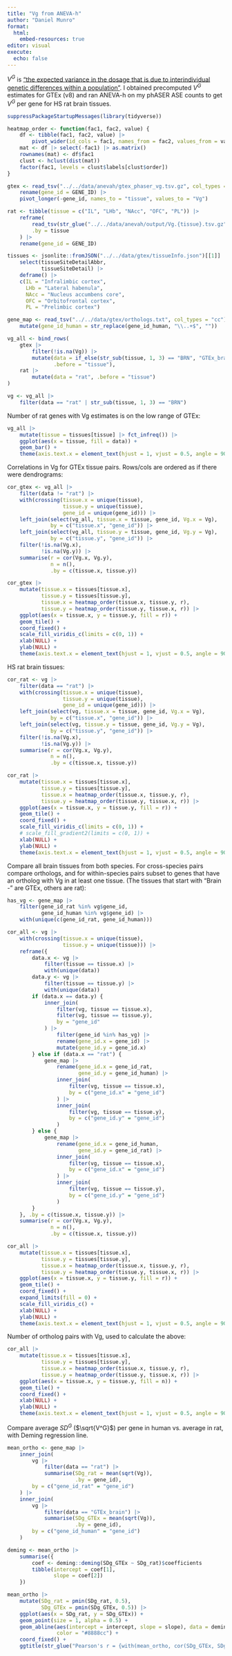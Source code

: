```yaml
---
title: "Vg from ANEVA-h"
author: "Daniel Munro"
format:
  html:
    embed-resources: true
editor: visual
execute:
  echo: false
---
```


$V^G$ is ["the expected variance in the dosage that is due to interindividual genetic differences within a population"](https://www.science.org/doi/10.1126/science.aay0256). I obtained precomputed $V^G$ estimates for GTEx (v8) and ran ANEVA-h on my phASER ASE counts to get $V^G$ per gene for HS rat brain tissues.

```r
suppressPackageStartupMessages(library(tidyverse))

heatmap_order <- function(fac1, fac2, value) {
    df <- tibble(fac1, fac2, value) |>
        pivot_wider(id_cols = fac1, names_from = fac2, values_from = value)
    mat <- df |> select(-fac1) |> as.matrix()
    rownames(mat) <- df$fac1
    clust <- hclust(dist(mat))
    factor(fac1, levels = clust$labels[clust$order])
}

gtex <- read_tsv("../../data/anevah/gtex_phaser_vg.tsv.gz", col_types = cols(GENE_ID = "c", .default = "d")) |>
    rename(gene_id = GENE_ID) |>
    pivot_longer(-gene_id, names_to = "tissue", values_to = "Vg")

rat <- tibble(tissue = c("IL", "LHb", "NAcc", "OFC", "PL")) |>
    reframe(
        read_tsv(str_glue("../../data/anevah/output/Vg.{tissue}.tsv.gz"), col_types = "cd"),
        .by = tissue
    ) |>
    rename(gene_id = GENE_ID)

tissues <- jsonlite::fromJSON("../../data/gtex/tissueInfo.json")[[1]] |>
    select(tissueSiteDetailAbbr,
           tissueSiteDetail) |>
    deframe() |>
    c(IL = "Infralimbic cortex",
      LHb = "Lateral habenula",
      NAcc = "Nucleus accumbens core",
      OFC = "Orbitofrontal cortex",
      PL = "Prelimbic cortex")

gene_map <- read_tsv("../../data/gtex/orthologs.txt", col_types = "cc") |>
    mutate(gene_id_human = str_replace(gene_id_human, "\\..+$", ""))

vg_all <- bind_rows(
    gtex |>
        filter(!is.na(Vg)) |>
        mutate(data = if_else(str_sub(tissue, 1, 3) == "BRN", "GTEx_brain", "GTEx_other"),
               .before = "tissue"),
    rat |>
        mutate(data = "rat", .before = "tissue")
)

vg <- vg_all |>
    filter(data == "rat" | str_sub(tissue, 1, 3) == "BRN")
```

Number of rat genes with Vg estimates is on the low range of GTEx:

```r
vg_all |>
    mutate(tissue = tissues[tissue] |> fct_infreq()) |>
    ggplot(aes(x = tissue, fill = data)) +
    geom_bar() +
    theme(axis.text.x = element_text(hjust = 1, vjust = 0.5, angle = 90))
```

Correlations in Vg for GTEx tissue pairs. Rows/cols are ordered as if there were dendrograms:

```r
cor_gtex <- vg_all |>
    filter(data != "rat") |>
    with(crossing(tissue.x = unique(tissue),
                  tissue.y = unique(tissue),
                  gene_id = unique(gene_id))) |>
    left_join(select(vg_all, tissue.x = tissue, gene_id, Vg.x = Vg),
              by = c("tissue.x", "gene_id")) |>
    left_join(select(vg_all, tissue.y = tissue, gene_id, Vg.y = Vg),
              by = c("tissue.y", "gene_id")) |>
    filter(!is.na(Vg.x),
           !is.na(Vg.y)) |>
    summarise(r = cor(Vg.x, Vg.y),
              n = n(),
              .by = c(tissue.x, tissue.y))

cor_gtex |>
    mutate(tissue.x = tissues[tissue.x],
           tissue.y = tissues[tissue.y],
           tissue.x = heatmap_order(tissue.x, tissue.y, r),
           tissue.y = heatmap_order(tissue.y, tissue.x, r)) |>
    ggplot(aes(x = tissue.x, y = tissue.y, fill = r)) +
    geom_tile() +
    coord_fixed() +
    scale_fill_viridis_c(limits = c(0, 1)) +
    xlab(NULL) +
    ylab(NULL) +
    theme(axis.text.x = element_text(hjust = 1, vjust = 0.5, angle = 90))
```

HS rat brain tissues:

```r
cor_rat <- vg |>
    filter(data == "rat") |>
    with(crossing(tissue.x = unique(tissue),
                  tissue.y = unique(tissue),
                  gene_id = unique(gene_id))) |>
    left_join(select(vg, tissue.x = tissue, gene_id, Vg.x = Vg),
              by = c("tissue.x", "gene_id")) |>
    left_join(select(vg, tissue.y = tissue, gene_id, Vg.y = Vg),
              by = c("tissue.y", "gene_id")) |>
    filter(!is.na(Vg.x),
           !is.na(Vg.y)) |>
    summarise(r = cor(Vg.x, Vg.y),
              n = n(),
              .by = c(tissue.x, tissue.y))

cor_rat |>
    mutate(tissue.x = tissues[tissue.x],
           tissue.y = tissues[tissue.y],
           tissue.x = heatmap_order(tissue.x, tissue.y, r),
           tissue.y = heatmap_order(tissue.y, tissue.x, r)) |>
    ggplot(aes(x = tissue.x, y = tissue.y, fill = r)) +
    geom_tile() +
    coord_fixed() +
    scale_fill_viridis_c(limits = c(0, 1)) +
    # scale_fill_gradient2(limits = c(0, 1)) +
    xlab(NULL) +
    ylab(NULL) +
    theme(axis.text.x = element_text(hjust = 1, vjust = 0.5, angle = 90))
```

Compare all brain tissues from both species. For cross-species pairs compare orthologs, and for within-species pairs subset to genes that have an ortholog with Vg in at least one tissue. (The tissues that start with "Brain - " are GTEx, others are rat):

```r
has_vg <- gene_map |>
    filter(gene_id_rat %in% vg$gene_id,
           gene_id_human %in% vg$gene_id) |>
    with(unique(c(gene_id_rat, gene_id_human)))

cor_all <- vg |>
    with(crossing(tissue.x = unique(tissue),
                  tissue.y = unique(tissue))) |>
    reframe({
        data.x <- vg |>
            filter(tissue == tissue.x) |>
            with(unique(data))
        data.y <- vg |>
            filter(tissue == tissue.y) |>
            with(unique(data))
        if (data.x == data.y) {
            inner_join(
                filter(vg, tissue == tissue.x),
                filter(vg, tissue == tissue.y),
                by = "gene_id"
            ) |>
                filter(gene_id %in% has_vg) |>
                rename(gene_id.x = gene_id) |>
                mutate(gene_id.y = gene_id.x)
        } else if (data.x == "rat") {
            gene_map |>
                rename(gene_id.x = gene_id_rat,
                       gene_id.y = gene_id_human) |>
                inner_join(
                    filter(vg, tissue == tissue.x),
                    by = c("gene_id.x" = "gene_id")
                ) |>
                inner_join(
                    filter(vg, tissue == tissue.y),
                    by = c("gene_id.y" = "gene_id")
                )
        } else {
            gene_map |>
                rename(gene_id.x = gene_id_human,
                       gene_id.y = gene_id_rat) |>
                inner_join(
                    filter(vg, tissue == tissue.x),
                    by = c("gene_id.x" = "gene_id")
                ) |>
                inner_join(
                    filter(vg, tissue == tissue.y),
                    by = c("gene_id.y" = "gene_id")
                )
        }
    }, .by = c(tissue.x, tissue.y)) |>
    summarise(r = cor(Vg.x, Vg.y),
              n = n(),
              .by = c(tissue.x, tissue.y))
```

```r
cor_all |>
    mutate(tissue.x = tissues[tissue.x],
           tissue.y = tissues[tissue.y],
           tissue.x = heatmap_order(tissue.x, tissue.y, r),
           tissue.y = heatmap_order(tissue.y, tissue.x, r)) |>
    ggplot(aes(x = tissue.x, y = tissue.y, fill = r)) +
    geom_tile() +
    coord_fixed() +
    expand_limits(fill = 0) +
    scale_fill_viridis_c() +
    xlab(NULL) +
    ylab(NULL) +
    theme(axis.text.x = element_text(hjust = 1, vjust = 0.5, angle = 90))
```

Number of ortholog pairs with Vg, used to calculate the above:

```r
cor_all |>
    mutate(tissue.x = tissues[tissue.x],
           tissue.y = tissues[tissue.y],
           tissue.x = heatmap_order(tissue.x, tissue.y, r),
           tissue.y = heatmap_order(tissue.y, tissue.x, r)) |>
    ggplot(aes(x = tissue.x, y = tissue.y, fill = n)) +
    geom_tile() +
    coord_fixed() +
    xlab(NULL) +
    ylab(NULL) +
    theme(axis.text.x = element_text(hjust = 1, vjust = 0.5, angle = 90))
```

Compare average $SD^G$ ($\sqrt{V^G}$) per gene in human vs. average in rat, with Deming regression line.

```r
mean_ortho <- gene_map |>
    inner_join(
        vg |>
            filter(data == "rat") |>
            summarise(SDg_rat = mean(sqrt(Vg)),
                      .by = gene_id),
        by = c("gene_id_rat" = "gene_id")
    ) |>
    inner_join(
        vg |>
            filter(data == "GTEx_brain") |>
            summarise(SDg_GTEx = mean(sqrt(Vg)),
                      .by = gene_id),
        by = c("gene_id_human" = "gene_id")
    )

deming <- mean_ortho |>
    summarise({
        coef <- deming::deming(SDg_GTEx ~ SDg_rat)$coefficients
        tibble(intercept = coef[1],
               slope = coef[2])
    })

mean_ortho |>
    mutate(SDg_rat = pmin(SDg_rat, 0.5),
           SDg_GTEx = pmin(SDg_GTEx, 0.5)) |>
    ggplot(aes(x = SDg_rat, y = SDg_GTEx)) +
    geom_point(size = 1, alpha = 0.5) +
    geom_abline(aes(intercept = intercept, slope = slope), data = deming,
                color = "#8888cc") +
    coord_fixed() +
    ggtitle(str_glue("Pearson's r = {with(mean_ortho, cor(SDg_GTEx, SDg_rat) |> round(4))}"))
```

